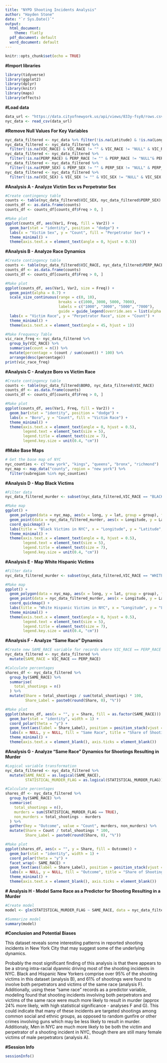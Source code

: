 ```yaml
---
title: "NYPD Shooting Incidents Analysis"
author: "Hayden Stone"
date: "`r Sys.Date()`"
output:
  html_document: 
    theme: flatly
  pdf_document: default
  word_document: default
---
```


```r
knitr::opts_chunk$set(echo = TRUE)
```

**#Import libraries**
```r
library(tidyverse)
library(ggplot2)
library(dplyr)
library(knitr)
library(maps)
library(effects)
```

**#Load data**
```r
data_url <- "https://data.cityofnewyork.us/api/views/833y-fsy8/rows.csv"
nyc_data <- read_csv(data_url)
```

**#Remove Null Values For Key Variables**
```r
nyc_data_filtered <- nyc_data %>% filter(!is.na(Latitude) & !is.na(Longitude))
nyc_data_filtered <- nyc_data_filtered %>%
  filter(!is.na(VIC_RACE) & VIC_RACE != "" & VIC_RACE != "NULL" & VIC_RACE != "(null)")
nyc_data_filtered <- nyc_data_filtered %>%
  filter(!is.na(PERP_RACE) & PERP_RACE != "" & PERP_RACE != "NULL"& PERP_RACE != "(null)")
nyc_data_filtered <- nyc_data_filtered %>%
  filter(!is.na(PERP_SEX) & PERP_SEX != "" & PERP_SEX != "NULL" & PERP_SEX != "(null)")
nyc_data_filtered <- nyc_data_filtered %>%
  filter(!is.na(VIC_SEX) & VIC_SEX != "" & VIC_SEX != "NULL" & VIC_SEX != "(null)")
```

**#Analysis A - Analyze Victim Sex vs Perpetrator Sex**
```r
#Create contingency table
counts <- table(nyc_data_filtered$VIC_SEX, nyc_data_filtered$PERP_SEX)
counts_df <- as.data.frame(counts)
counts_df <- counts_df[counts_df$Freq > 0, ]

#Make plot
ggplot(counts_df, aes(Var1, Freq, fill = Var2)) +
  geom_bar(stat = "identity", position = "dodge") +
  labs(x = "Victim Sex", y = "Count", fill = "Perpetrator Sex") +
  theme_minimal() +
  theme(axis.text.x = element_text(angle = 0, hjust = 0.5))
```

**#Analysis B - Analyze Race Dynamics**
```r
#Create contingency table
counts <- table(nyc_data_filtered$VIC_RACE, nyc_data_filtered$PERP_RACE)
counts_df <- as.data.frame(counts)
counts_df <- counts_df[counts_df$Freq > 0, ]

#Make plot
ggplot(counts_df, aes(Var1, Var2, size = Freq)) +
  geom_point(alpha = 0.7) +
  scale_size_continuous(range = c(0, 10), 
                        breaks = c(1000, 3000, 5000, 7000), 
                        labels = c("1000", "3000", "5000", "7000"),
                        guide = guide_legend(override.aes = list(alpha = .7))) +
  labs(x = "Victim Race", y = "Perpetrator Race", size = "Count") +
  theme_minimal() +
  theme(axis.text.x = element_text(angle = 45, hjust = 1))

#Make Frequency Table
vic_race_freq <- nyc_data_filtered %>%
  group_by(VIC_RACE) %>%
  summarise(count = n()) %>%
  mutate(percentage = (count / sum(count)) * 100) %>%
  arrange(desc(percentage)) 
print(vic_race_freq)

```

**#Analysis C - Analyze Boro vs Victim Race**
```r
#Create contingency table
counts <- table(nyc_data_filtered$BORO, nyc_data_filtered$VIC_RACE)
counts_df <- as.data.frame(counts)
counts_df <- counts_df[counts_df$Freq > 0, ]

#Make plot
ggplot(counts_df, aes(Var1, Freq, fill = Var2)) +
  geom_bar(stat = "identity", position = "dodge") +
  labs(x = "Boro", y = "Count", fill = "Victim Race") +
  theme_minimal() +
  theme(axis.text.x = element_text(angle = 0, hjust = 0.5),
        legend.text = element_text(size = 5),
        legend.title = element_text(size = 7),
        legend.key.size = unit(0.4, "cm"))
```

**#Make Base Maps**
```r
# Get the base map of NYC
nyc_counties <- c("new york", "kings", "queens", "bronx", "richmond")
nyc_map <- map_data("county", region = "new york") %>%
  filter(subregion %in% nyc_counties)
```

**#Analysis D - Map Black Victims**
```r
#Filter data
nyc_data_filtered_murder <- subset(nyc_data_filtered,VIC_RACE == "BLACK")

#Make map
ggplot() +
  geom_polygon(data = nyc_map, aes(x = long, y = lat, group = group), fill = "gray80", color = "white") +
  geom_point(data = nyc_data_filtered_murder, aes(x = Longitude, y = Latitude), alpha = 1, size = .2) +
  coord_quickmap() +
  labs(title = "Black Victims in NYC", x = "Longitude", y = "Latitude", color = "Black Victim") +
  theme_minimal() +
  theme(axis.text.x = element_text(angle = 0, hjust = 0.5),
        legend.text = element_text(size = 5),
        legend.title = element_text(size = 7),
        legend.key.size = unit(0.4, "cm"))
```

**#Analysis E - Map White Hispanic Victims**
```r

#Filter data
nyc_data_filtered_murder <- subset(nyc_data_filtered,VIC_RACE == "WHITE HISPANIC")

#Make map
ggplot() +
  geom_polygon(data = nyc_map, aes(x = long, y = lat, group = group), fill = "gray80", color = "white") +
  geom_point(data = nyc_data_filtered_murder, aes(x = Longitude, y = Latitude), alpha = 1, size = .2) +
  coord_quickmap() +
  labs(title = "White Hispanic Victims in NYC", x = "Longitude", y = "Latitude", color = "White Hispanic Victim") +
  theme_minimal() +
  theme(axis.text.x = element_text(angle = 0, hjust = 0.5),
        legend.text = element_text(size = 5),
        legend.title = element_text(size = 7),
        legend.key.size = unit(0.4, "cm"))
```

**#Analysis F - Analyze "Same Race" Dynamics**

```r
#Create new SAME_RACE variable for records where VIC_RACE == PERP_RACE
nyc_data_filtered <- nyc_data_filtered %>%
  mutate(SAME_RACE = VIC_RACE == PERP_RACE)

#Calculate percentages
shares_df <- nyc_data_filtered %>%
  group_by(SAME_RACE) %>%
  summarise(
    total_shootings = n()
  ) %>%
  mutate(Share = total_shootings / sum(total_shootings) * 100,
         Share_Label = paste0(round(Share, 0), "%"))

#Make plot
ggplot(shares_df, aes(x = "", y = Share, fill = as.factor(SAME_RACE))) +
  geom_bar(stat = "identity", width = 1) +
  coord_polar(theta = "y") +
  geom_text(aes(label = Share_Label), position = position_stack(vjust = 0.5), data = shares_df) +
  labs(x = NULL, y = NULL, fill = "Same Race", title = "Share of Shootings by Same Race") +
  theme_minimal() +
  theme(axis.text.x = element_blank(), axis.ticks = element_blank())
```

**#Analysis G - Analyze "Same Race" Dynamics for Shootings Resulting in Murder**

```r

#Logical variable transformation
nyc_data_filtered <- nyc_data_filtered %>%
  mutate(SAME_RACE = as.logical(SAME_RACE),
         STATISTICAL_MURDER_FLAG = as.logical(STATISTICAL_MURDER_FLAG))

#Calculate percentages
shares_df <- nyc_data_filtered %>%
  group_by(SAME_RACE) %>%
  summarise(
    total_shootings = n(),
    murders = sum(STATISTICAL_MURDER_FLAG == TRUE),
    non_murders = total_shootings - murders
  ) %>%
  gather(key = "Outcome", value = "Count", murders, non_murders) %>%
  mutate(Share = Count / total_shootings * 100,
         Share_Label = paste0(round(Share, 0), "%"))

#Make plot
ggplot(shares_df, aes(x = "", y = Share, fill = Outcome)) +
  geom_bar(stat = "identity", width = 1) +
  coord_polar(theta = "y") +
  facet_wrap(~ SAME_RACE) +
  geom_text(aes(label = Share_Label), position = position_stack(vjust = 0.5), data = shares_df) +
  labs(x = NULL, y = NULL, fill = "Outcome", title = "Share of Shootings Resulting in Murders by Same Race") +
  theme_minimal() +
  theme(axis.text.x = element_blank(), axis.ticks = element_blank())
```

**# Analysis H - Model Same Race as a Predictor for Shooting Resulting in a Murder**

```r

#Create model
model <- glm(STATISTICAL_MURDER_FLAG ~ SAME_RACE, data = nyc_data_filtered, family = binomial)

#Summarize model
summary(model)
```

**#Conclusion and Potential Biases**

This dataset reveals some interesting patterns in reported shooting incidents in New York City that may suggest some of the underlying dynamics.

Probably the most significant finding of this analysis is that there appears to be a strong intra-racial dyanmic driving most of the shooting incidents in NYC. Black and Hispanic New Yorkers comprise over 95% of the shooting victims in this dataset (analysis B), and 61% of shootings were found to involve both perpetrators and victims of the same race (analysis F). Additionally, using these "same race" records as a predictor variable, modeling found that shooting incidents involving both perpetrators and victims of the same race were much more likely to result in murder (approx 24% more likely, with high statistical significance - analyses F and G). This could indicate that many of these incidents are targeted shootings among common social and ethnic groups, as opposed to random gunfire or other crimes involving guns which may be less likely to result in murder. Additionaly, Men in NYC are much more likely to be both the victim and perpetrator of a shooting incident in NYC, though there are still many female victims of male perpetrators (analysis A). 


**#Session Info**
```r
sessionInfo()
```
